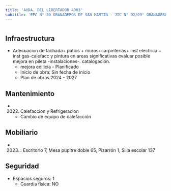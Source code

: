 ```yaml
---
title: 'AVDA. DEL LIBERTADOR 4903'
subtitle: 'EPC N° 30 GRANADEROS DE SAN MARTIN - JIC N° 02/09° GRANADEROS DE SAN MARTIN - ESCUELA DE MAESTROS ([A] 07)'
---
```


#
## Infraestructura

* Adecuacion de fachada+  patios + muros+carpinterias+   inst electrica + inst gas-calefacc y pintura en areas significativas evaluar posible mejora en pileta -instalaciones-. catalogación. 
    + mejora edilicia - Planificado 
    + Inicio de obra: Sin fecha de inicio 
    + Plan de obras 2024 - 2027 






## Mantenimiento

*  (2022) Calefaccion y Refrigeracion 
    + Cambio de equipo de calefacción





## Mobiliario

*  (2023) : Escritorio 7, Mesa pupitre doble 65, Pizarrón 1, Silla escolar 137 





## Seguridad

*  Espacios seguros: 1 
    + Guardia física: NO



